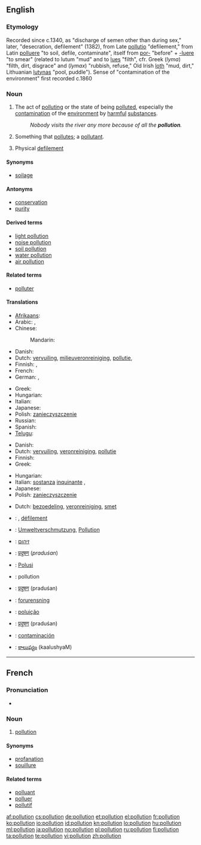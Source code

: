 ==English==
{{wikipedia}}

===Etymology===
Recorded since c.1340, as "discharge of semen other than during sex," later, "desecration, defilement" (1382), from Late {{etyl|la}} [[pollutio]] "defilement," from Latin [[polluere]] "to soil, defile, contaminate", itself from [[por-]] "before" + [[-luere]] "to smear" (related to lutum "mud" and to [[lues]] "filth", cfr. Greek (''lyma'') "filth, dirt, disgrace" and (''lymax'') "rubbish, refuse," Old Irish [[loth]] "mud, dirt," Lithuanian [[lutynas]] "pool, puddle"). Sense of "contamination of the environment" first recorded c.1860

===Noun===
{{en-noun}}

# The act of [[polluting]] or the state of being [[polluted]], especially the [[contamination]] of the [[environment]] by [[harmful]] [[substance]]s.
#: ''Nobody visits the river any more because of all the '''pollution'''.''
# Something that [[pollute]]s; a [[pollutant]].
# {{Archaic}} Physical [[defilement]]

====Synonyms====
* [[soilage]]

====Antonyms====
* [[conservation]]
* [[purity]]

====Derived terms====
* [[light pollution]]
* [[noise pollution]]
* [[soil pollution]]
* [[water pollution]]
* [[air pollution]]

====Related terms====
* [[polluter]]

====Translations====
{{trans-top|the contamination of the environment by harmful substances}}
* [[Afrikaans]]: {{t|af|omgewingsbesoedeling|xs=Afrikaans}}
* Arabic: {{t|ar|تلويث|m|tr=talwiith}},  {{t|ar|تلوث|m|tr=talawwuth}}
* Chinese:
*: Mandarin: {{t-|cmn|污染|tr=wūrǎn|sc=Hani}}
* Danish: {{t-|da|forurening|c}}
* Dutch: [[vervuiling]], [[milieuveronreiniging]], [[pollutie]],  {{t+|nl|milieuvervuiling|f}}
* Finnish: {{t-|fi|saastuminen}} {{qualifier|state}}, {{t-|fi|saastuttaminen}} {{qualifier|act}}
* French: {{t+|fr|pollution|f}}
* German: {{t|de|Verunreinigung|f}},  {{t-|de|Verschmutzung|f}}
{{trans-mid}}
* Greek: {{t|el|μόλυνση|f|tr=mólinsi}}
* Hungarian: {{t+|hu|környezetszennyezés}}
* Italian: {{t+|it|inquinamento|m}}
* Japanese: {{t+|ja|汚染|tr=おせん, osen}}
* Polish: [[zanieczyszczenie]] {{n}}
* Russian: {{t|ru|загрязнение|n|tr=zagrjaznénije}}
* Spanish: {{t|es|polución|f}}
* [[Telugu]]: {{t|te|కాలుష్యం|tr=kaalushyam|sc=Telu}}
{{trans-bottom}}

{{trans-top|something that pollutes; a pollutant}}
* Danish: {{t-|da|forurening|c}}
* Dutch: [[vervuiling]], [[veronreiniging]], [[pollutie]]
* Finnish: {{t-|fi|saaste}}
* Greek: {{t+|el|ρύπανση|f|tr=rípansi}}
{{trans-mid}}
* Hungarian: {{t|hu|szennyeződés}}
* Italian: [[sostanza]] [[inquinante]] {{f}}, {{t+|it|inquinante|m}}
* Japanese: {{t-|ja|汚染物質|tr=osen-busshitsu}}
* Polish: [[zanieczyszczenie]] {{n}}
{{trans-bottom}}

{{trans-top|Physical defilement}}
* Dutch: [[bezoedeling]], [[veronreiniging]], [[smet]]
{{trans-mid}}
{{trans-bottom}}

{{checktrans-top}}
* {{ttbc|French}}: {{t+|fr|pollution|f}}, [[défilement]] {{m}}
* {{ttbc|German}}: [[Umweltverschmutzung]], [[Pollution]]
* {{ttbc|Hebrew}}: [[זיהום]]
* {{ttbc|Hindi}}: [[प्रदुषण]] (''praduśan'')
* {{ttbc|Indonesian}}: [[Polusi]]
* {{ttbc|Interlingua}}: pollution
{{checktrans-mid}}
* {{ttbc|Marathi}}: [[प्रदुषण]] (praduśan)
* {{ttbc|Norwegian}}: [[forurensning]]
* {{ttbc|Portuguese}}: [[poluição]] {{f}}
* {{ttbc|Sanskrit}}: [[प्रदुषण]] (praduśan)
* {{ttbc|Spanish}}: [[contaminación]]
* {{ttbc|Telugu}}: [[కాలుష్యం]] (kaalushyaM)
{{checktrans-bottom}}

----

==French==

===Pronunciation===
* {{audio|Fr-pollution.ogg|Audio}}

===Noun===
{{fr-noun|f}}

# [[#English|pollution]]

====Synonyms====
* [[profanation]]
* [[souillure]]

====Related terms====
* [[polluant]] {{m}}
* [[polluer]] {{m}}
* [[pollutif]]

[[af:pollution]]
[[cs:pollution]]
[[de:pollution]]
[[et:pollution]]
[[el:pollution]]
[[fr:pollution]]
[[ko:pollution]]
[[io:pollution]]
[[id:pollution]]
[[kn:pollution]]
[[lo:pollution]]
[[hu:pollution]]
[[ml:pollution]]
[[ja:pollution]]
[[no:pollution]]
[[pl:pollution]]
[[ru:pollution]]
[[fi:pollution]]
[[ta:pollution]]
[[te:pollution]]
[[vi:pollution]]
[[zh:pollution]]